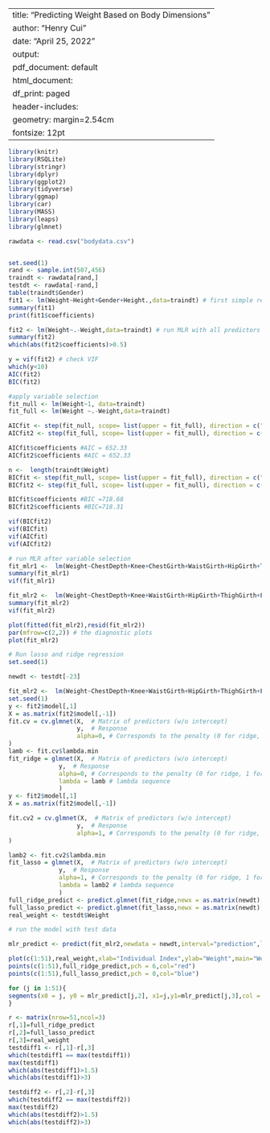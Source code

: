 
---
title: "Predicting Weight Based on Body Dimensions"
author: "Henry Cui"
date: "April 25, 2022"
output:
  pdf_document: default
  html_document:
    df_print: paged
header-includes: \usepackage{setspace}\doublespacing
geometry: margin=2.54cm
fontsize: 12pt
---

```{r echo=FALSE, include = FALSE}
library(knitr)
library(RSQLite)
library(stringr)
library(dplyr)
library(ggplot2)
library(tidyverse)
library(ggmap)
library(car)
library(MASS)
library(leaps)
library(glmnet)

rawdata <- read.csv("bodydata.csv")


set.seed(1)
rand <- sample.int(507,456)
traindt <- rawdata[rand,]
testdt <- rawdata[-rand,]
table(traindt$Gender)
fit1 <- lm(Weight~Height+Gender+Height.,data=traindt) # first simple regression
summary(fit1)
print(fit1$coefficients)

fit2 <- lm(Weight~.-Weight,data=traindt) # run MLR with all predictors
summary(fit2)
which(abs(fit2$coefficients)>0.5)

y = vif(fit2) # check VIF
which(y<10)
AIC(fit2)
BIC(fit2)

#apply variable selection
fit_null <- lm(Weight~1, data=traindt)
fit_full <- lm(Weight ~.-Weight,data=traindt)

AICfit <- step(fit_null, scope= list(upper = fit_full), direction = c("forward") )
AICfit2 <- step(fit_full, scope= list(upper = fit_null), direction = c("backward") )

AICfit$coefficients #AIC = 652.33
AICfit2$coefficients #AIC = 652.33

n <-  length(traindt$Weight)
BICfit <- step(fit_null, scope= list(upper = fit_full), direction = c("forward"), k = log(n))
BICfit2 <- step(fit_full, scope= list(upper = fit_null), direction = c("backward"), k = log(n))

BICfit$coefficients #BIC =718.68
BICfit2$coefficients #BIC=718.31

vif(BICfit2)
vif(BICfit)
vif(AICfit)
vif(AICfit2)

# run MLR after variable selection
fit_mlr1 <-  lm(Weight~ChestDepth+Knee+ChestGirth+WaistGirth+HipGirth+ThighGirth+ForearmGirth+CalfMax+Age+Height+Gender+ShoulderGirth.+Height., data=traindt)
summary(fit_mlr1)
vif(fit_mlr1)

fit_mlr2 <-  lm(Weight~ChestDepth+Knee+WaistGirth+HipGirth+ThighGirth+ForearmGirth+CalfMax+Age+Height+Gender+ShoulderGirth.+Height., data=traindt)
summary(fit_mlr2)
vif(fit_mlr2)

plot(fitted(fit_mlr2),resid(fit_mlr2))
par(mfrow=c(2,2)) # the diagnostic plots
plot(fit_mlr2)

# Run lasso and ridge regression
set.seed(1)

newdt <- testdt[-23]

fit_mlr2 <-  lm(Weight~ChestDepth+Knee+WaistGirth+HipGirth+ThighGirth+ForearmGirth+CalfMax+Age+Height+Gender+ShoulderGirth.+Height., data=traindt)
set.seed(1)
y <- fit2$model[,1]
X = as.matrix(fit2$model[,-1])
fit.cv = cv.glmnet(X,  # Matrix of predictors (w/o intercept)
                   y,  # Response
                   alpha=0, # Corresponds to the penalty (0 for ridge, 1 for lasso)  
)
lamb <- fit.cv$lambda.min
fit_ridge = glmnet(X,  # Matrix of predictors (w/o intercept)
              y,  # Response
              alpha=0, # Corresponds to the penalty (0 for ridge, 1 for lasso)  
              lambda = lamb # lambda sequence
              )
y <- fit2$model[,1]
X = as.matrix(fit2$model[,-1])

fit.cv2 = cv.glmnet(X,  # Matrix of predictors (w/o intercept)
                   y,  # Response
                   alpha=1, # Corresponds to the penalty (0 for ridge, 1 for lasso)  
)

lamb2 <- fit.cv2$lambda.min
fit_lasso = glmnet(X,  # Matrix of predictors (w/o intercept)
              y,  # Response
              alpha=1, # Corresponds to the penalty (0 for ridge, 1 for lasso)  
              lambda = lamb2 # lambda sequence
              )
full_ridge_predict <- predict.glmnet(fit_ridge,newx = as.matrix(newdt),interval = "prediction")
full_lasso_predict <- predict.glmnet(fit_lasso,newx = as.matrix(newdt),interval="prediction")
real_weight <- testdt$Weight

# run the model with test data

mlr_predict <- predict(fit_mlr2,newdata = newdt,interval="prediction",level = 0.95)

plot(c(1:51),real_weight,xlab="Individual Index",ylab="Weight",main="Weight of Individuals from Test data",pch=19,ylim=c(38,100))
points(c(1:51),full_ridge_predict,pch = 6,col="red")
points(c(1:51),full_lasso_predict,pch = 0,col="blue")

for (j in 1:51){
segments(x0 = j, y0 = mlr_predict[j,2], x1=j,y1=mlr_predict[j,3],col = "grey")
}

r <- matrix(nrow=51,ncol=3)
r[,1]=full_ridge_predict
r[,2]=full_lasso_predict
r[,3]=real_weight
testdiff1 <- r[,1]-r[,3]
which(testdiff1 == max(testdiff1))
max(testdiff1)
which(abs(testdiff1)>1.5)
which(abs(testdiff1)>3)

testdiff2 <- r[,2]-r[,3]
which(testdiff2 == max(testdiff2))
max(testdiff2)
which(abs(testdiff2)>1.5)
which(abs(testdiff2)>3)

```




